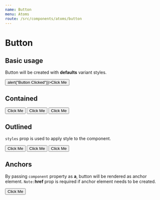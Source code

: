 ```yaml
---
name: Button
menu: Atoms
route: /src/components/atoms/button
---
```



# Button

<Props of={Button} />

## Basic usage

Button will be created with **defaults** variant styles.

<Playground>
    <Button onClick={()=>alert("Button Clicked")}>Click Me</Button>
</Playground>

## Contained

<Playground>
    <Button variant="contained" color="primary" >Click Me</Button>
    <Button variant="contained" color="defaults" styles={{margin: '0 10px'}} >Click Me</Button>
    <Button variant="contained" color="disabled">Click Me</Button>
</Playground>

## Outlined

`styles` prop is used to apply style to the component.

<Playground>
    <Button variant="outlined" color="primary" >Click Me</Button>
    <Button variant="outlined" color="defaults" styles={{margin: '0 10px'}}>Click Me</Button>
    <Button variant="outlined" color="disabled">Click Me</Button>
</Playground>

## Anchors

By passing `component` property as **a**, button will be rendered as anchor element.
`Note:`**href** prop is required if anchor element needs to be created.

<Playground>
    <Button color="primary" component="a" href="/link">Click Me</Button>
</Playground>